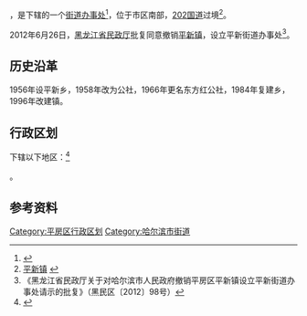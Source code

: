 {{中国乡级行政区
| 总面积 = 40.4平方公里
| 户籍人口 = 1.3万
|23/01/08/102/000}}

'''{{PAGENAMEBASE}}'''，是{{PRC admin/fullname|23/01/08/102/000|3}}下辖的一个[[街道办事处|街道办事处]]<ref>{{PRC admin/ref sgc|{{PRC admin/parent|23/01/08/102/000}}}}</ref>，位于市区南部，[[202国道|202国道]]过境<ref>[http://www.chinaquhua.cn/heilongjiang/ 平新镇] {{webarchive|url=https://web.archive.org/web/20110822123644/http://www.chinaquhua.cn/heilongjiang/ |date=2011-08-22 }}</ref>。

2012年6月26日，[[黑龙江省民政厅|黑龙江省民政厅]]批复同意撤销[[平新镇|平新镇]]，设立平新街道办事处<ref>《黑龙江省民政厅关于对哈尔滨市人民政府撤销平房区平新镇设立平新街道办事处请示的批复》（黑民区〔2012〕98号）</ref>。

== 历史沿革 ==
1956年设平新乡，1958年改为公社，1966年更名东方红公社，1984年复建乡，1996年改建镇。

== 行政区划 ==

{{PAGENAMEBASE}}下辖以下地区：<ref>{{PRC admin/ref sgc|23/01/08/102/000}}</ref>

{{PRC admin/children|23/01/08/102/000}}。

== 参考资料 ==

{{reflist}}

{{黑龙江省哈尔滨市平房区行政区划}}
{{黑龙江行政区划小作品}}
[[Category:平房区行政区划|Category:平房区行政区划]]
[[Category:哈尔滨市街道|Category:哈尔滨市街道]]